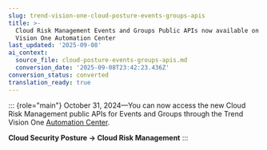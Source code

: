 ```yaml
---
slug: trend-vision-one-cloud-posture-events-groups-apis
title: >-
  Cloud Risk Management Events and Groups Public APIs now available on Trend
  Vision One Automation Center
last_updated: '2025-09-08'
ai_context:
  source_file: cloud-posture-events-groups-apis.md
  conversion_date: '2025-09-08T23:42:23.436Z'
conversion_status: converted
translation_ready: true
---
```


::: {role="main"}
October 31, 2024—You can now access the new Cloud Risk Management public APIs for Events and Groups through the Trend Vision One [Automation Center](https://automation.trendmicro.com/xdr/home).

**Cloud Security Posture → Cloud Risk Management**
:::
